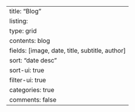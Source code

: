 ---
title: "Blog"
listing: 
  type: grid
  contents: blog
  fields: [image, date, title, subtitle, author]
  sort: "date desc"
  sort-ui: true
  filter-ui: true
  categories: true
comments: false
---